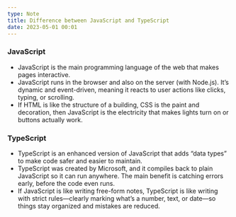 ```yaml
---
type: Note
title: Difference between JavaScript and TypeScript
date: 2023-05-01 00:01
---
```


### JavaScript

- JavaScript is the main programming language of the web that makes pages interactive.
- JavaScript runs in the browser and also on the server (with Node.js). It’s dynamic and event-driven, meaning it reacts to user actions like clicks, typing, or scrolling.
- If HTML is like the structure of a building, CSS is the paint and decoration, then JavaScript is the electricity that makes lights turn on or buttons actually work.

### TypeScript

- TypeScript is an enhanced version of JavaScript that adds “data types” to make code safer and easier to maintain.
- TypeScript was created by Microsoft, and it compiles back to plain JavaScript so it can run anywhere. The main benefit is catching errors early, before the code even runs.
- If JavaScript is like writing free-form notes, TypeScript is like writing with strict rules—clearly marking what’s a number, text, or date—so things stay organized and mistakes are reduced.
